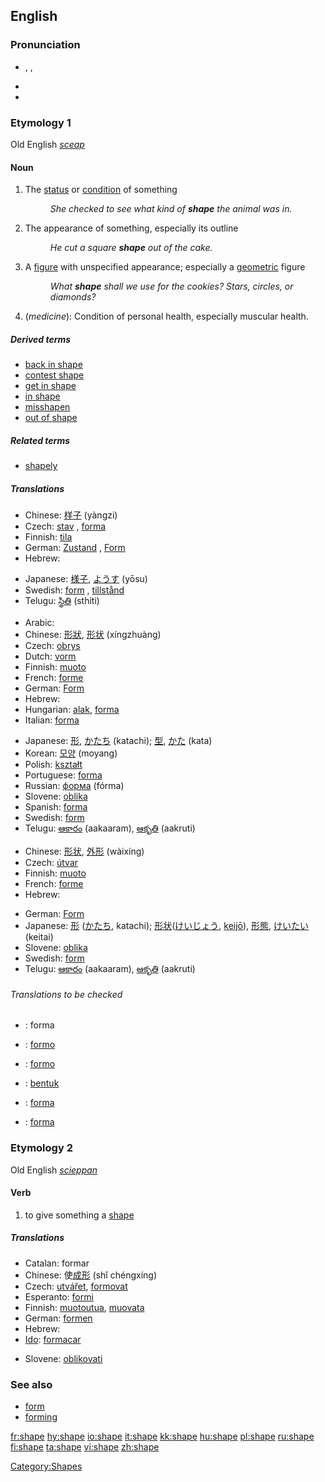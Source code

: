 ==English==

===Pronunciation===
*{{enPR|shāp}}, {{IPA|/ʃeɪp/}}, {{SAMPA|/SeIp/}}
*{{audio|en-us-shape.ogg|Audio (US)}}
*{{rhymes|eɪp}}

===Etymology 1===
Old English ''[[sceap]]''

====Noun====
{{en-noun}}

# The [[status]] or [[condition]] of something
#:''She checked to see what kind of '''shape''' the animal was in.''
# The appearance of something, especially its outline
#:''He cut a square '''shape''' out of the cake.''
# A [[figure]] with unspecified appearance; especially a [[geometric]] figure
#:''What '''shape''' shall we use for the cookies?  Stars, circles, or diamonds?''
# (''medicine''): Condition of personal health, especially muscular health.

=====Derived terms=====
*[[back in shape]]
*[[contest shape]]
*[[get in shape]]
*[[in shape]]
*[[misshapen]]
*[[out of shape]]

=====Related terms=====
*[[shapely]]

=====Translations=====
{{trans-top|status or condition}}
*Chinese: [[样子]] (yàngzi)
*Czech: [[stav]] {{m}}, [[forma]] {{f}}
*Finnish: [[tila]]
*German: [[Zustand]] {{m}}, [[Form]] {{f}}
*Hebrew: {{he-translation|מצב|matsáv}} {{m}}
{{trans-mid}}
*Japanese: [[様子]], [[ようす]] (yōsu)
*Swedish: [[form]] {{c}}, [[tillstånd]] {{n}}
*Telugu: [[స్థితి]] (sthiti)
{{trans-bottom}}

{{trans-top|appearance or outline}}
*Arabic: {{ARchar|[[شكل]]}} {{IPAchar|(šakl)}}
*Chinese: [[形狀]], [[形状]] (xíngzhuàng)
*Czech: [[obrys]] {{m}}
*Dutch: [[vorm]]
*Finnish: [[muoto]]
*French: [[forme]] {{f}}
*German: [[Form]] {{f}}
*Hebrew: {{he-translation|צורה|tsurá}} {{f}}
*Hungarian: [[alak]], [[forma#Hungarian|forma]]
*Italian: [[forma#Italian|forma]] {{f}}
{{trans-mid}}
*Japanese: [[形]], [[かたち]] (katachi); [[型]], [[かた]] (kata)
*Korean: [[모양]] (moyang)
*Polish: [[kształt]] {{m}}
*Portuguese: [[forma#Portuguese|forma]] {{f}}
*Russian: [[форма]] (fórma) {{f}}
*Slovene: [[oblika]] {{f}}
*Spanish: [[forma#Spanish|forma]] {{f}}
*Swedish: [[form#Swedish|form]] {{c}}
*Telugu: [[ఆకారం]] (aakaaram), [[ఆకృతి]] (aakruti)
{{trans-bottom}}

{{trans-top|figure}}
*Chinese: [[形状]], [[外形]] (wàixíng)
*Czech: [[útvar]] {{m}}
*Finnish: [[muoto]]
*French: [[forme]] {{f}}
*Hebrew: {{he-translation|צורה|tsurá}} {{f}}
{{trans-mid}}
*German: [[Form]] {{f}}
*Japanese: [[形]] ([[かたち]], katachi); [[形状]]([[けいじょう]], [[keijō]]), [[形態]], [[けいたい]] (keitai)
*Slovene: [[oblika]] {{f}}
*Swedish: [[form]] {{c}}
*Telugu: [[ఆకారం]] (aakaaram), [[ఆకృతి]] (aakruti)
{{trans-bottom}}

{{trans-top|(''medicine''): Condition of personal health, especially muscular health}}
{{trans-mid}}
{{trans-bottom}}

======Translations to be checked======
{{checktrans}}
*{{ttbc|Catalan}}: forma
*{{ttbc|Esperanto}}: [[formo]]
*{{ttbc|Ido}}: [[formo]]
*{{ttbc|Indonesian}}: [[bentuk]]
*{{ttbc|Italian}}: [[forma]]
*{{ttbc|Spanish}}: [[forma]] {{f}}

===Etymology 2===
Old English ''[[scieppan]]''

====Verb====
{{en-verb|shap|ing}}

# to give something a [[shape]]

=====Translations=====
{{trans-top|to give something a [[shape]]}}
*Catalan: formar
*Chinese: 使[[成形]] (shǐ chéngxíng)
*Czech: [[utvářet]], [[formovat]]
*Esperanto: [[formi]]
*Finnish: [[muotoutua]], [[muovata]]
*German: [[formen]]
*Hebrew: {{he-translation|לעצב|le`atsév}}
*[[Ido]]: [[formacar]]
{{trans-mid}}
*Slovene: [[oblikovati]]
{{trans-bottom}}

===See also===
*[[form]]
*[[forming]]

[[Category:Shapes]]

[[fr:shape]]
[[hy:shape]]
[[io:shape]]
[[it:shape]]
[[kk:shape]]
[[hu:shape]]
[[pl:shape]]
[[ru:shape]]
[[fi:shape]]
[[ta:shape]]
[[vi:shape]]
[[zh:shape]]